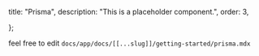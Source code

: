   title: "Prisma",
  description: "This is a placeholder component.",
  order: 3,

};

feel free to edit `docs/app/docs/[[...slug]]/getting-started/prisma.mdx`
